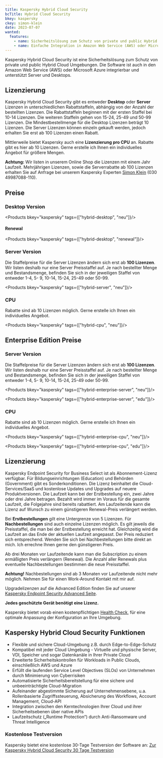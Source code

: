```yaml
---
title: Kaspersky Hybrid Cloud Security
bcTitle: Hybrid Cloud Security
bkey: kaspersky
ckey: simon-klein
date: 2023-07-07
wanted:
  features:
    - name: Sicherheitslösung zum Schutz von private und public Hybrid Cloud Umgebungen
    - name: Einfache Integration in Amazon Web Service (AWS) oder Microsoft Azure
---
```




<Intro>

  Kaspersky Hybrid Cloud Security ist eine Sicherheitslösung zum Schutz von private und public Hybrid Cloud Umgebungen. Die Software ist auch in den Amazon Web Service (AWS) oder Microsoft Azure integrierbar und unterstützt Server und Desktops.
</Intro>

<TOC />


## Lizenzierung

 Kaspersky Hybrid Cloud Security gibt es entweder **Desktop** oder **Server** Lizenzen in unterschiedlichen Rabattstaffeln, abhängig von der Anzahl der bestellten Lizenzen. Die Rabattstaffeln beginnen mit der ersten Staffel bei 10-14 Lizenzen. Die weiteren Staffeln gehen von 15-24, 25-49 und 50-99 Lizenzen. Die Mindestbestellmenge für die Desktop Lizenzen beträgt 10 Lizenzen. Die Server Lizenzen können einzeln gekauft werden, jedoch erhalten Sie erst ab 100 Lizenzen einen Rabatt.

 Mittlerweile bietet Kaspersky auch eine **Lizenzierung pro CPU** an. Rabatte gibt es hier ab 10 Lizenzen. Gerne erstelle ich Ihnen ein individuelles Angebot für größere Mengen.

 **Achtung:** Wir listen in unserem Online Shop die Lizenzen mit einem Jahr Laufzeit. Mehrjährigen Lizenzen, sowie die Serverrabatte ab 100 Lizenzen erhalten Sie auf Anfrage bei unserem Kaspersky Experten [Simon Klein](mailto:simon.klein@software-express.de/) (030 49987088-110).



## Preise


### Desktop Version


<Products bkey="kaspersky" tags={["hybrid-desktop", "neu"]}/>



#### Renewal


<Products bkey="kaspersky" tags={["hybrid-desktop", "renewal"]}/>


### Server Version

 Die Staffelpreise für die Server Lizenzen ändern sich erst ab **100 Lizenzen**. Wir listen deshalb nur eine Server Preisstaffel auf. Je nach bestellter Menge und Bestandsmenge, befinden Sie sich in der jeweiligen Staffel von entweder 1-4, 5- 9, 10-14, 15-24, 25-49 oder 50-99.


<Products bkey="kaspersky" tags={["hybrid-server", "neu"]}/>


### CPU

 Rabatte sind ab 10 Lizenzen möglich. Gerne erstelle ich Ihnen ein individuelles Angebot.


<Products bkey="kaspersky" tags={["hybrid-cpu", "neu"]}/>



## Enterprise Edition Preise



### Server Version

 Die Staffelpreise für die Server Lizenzen ändern sich erst ab **100 Lizenzen**. Wir listen deshalb nur eine Server Preisstaffel auf. Je nach bestellter Menge und Bestandsmenge, befinden Sie sich in der jeweiligen Staffel von entweder 1-4, 5- 9, 10-14, 15-24, 25-49 oder 50-99.


<Products bkey="kaspersky" tags={["hybrid-enterprise-server", "neu"]}/>

<Products bkey="kaspersky" tags={["hybrid-enterprise-server", "edu"]}/>

### CPU

 Rabatte sind ab 10 Lizenzen möglich. Gerne erstelle ich Ihnen ein individuelles Angebot.



<Products bkey="kaspersky" tags={["hybrid-enterprise-cpu", "neu"]}/>

<Products bkey="kaspersky" tags={["hybrid-enterprise-cpu", "edu"]}/>


## Lizenzierung

 Kaspersky Endpoint Security for Business Select ist als Abonnement-Lizenz verfügbar. Für Bildungseinrichtungen (Education) und Behörden (Government) gibt es Sonderkonditionen. Die Lizenz beinhaltet die Cloud-Services/SaaS und kostenlose Updates und Upgrades auf neuere Produktversionen. Die Laufzeit kann bei der Erstbestellung ein, zwei Jahre oder drei Jahre betragen. Bezahlt wird immer im Voraus für die gesamte Laufzeit, die Folgejahre sind bereits rabattiert. Am Laufzeitende kann die Lizenz auf Wunsch zu einem günstigeren Renewal-Preis verlängert werden.

 Bei **Erstbestellungen** gilt eine Untergrenze von 5 Lizenzen. Für **Nachbestellungen** sind auch einzelne Lizenzen möglich. Es gilt jeweils die Preisstaffel, die man bei der Erstbestellung erreicht hat. Gleichzeitig wird die Laufzeit an das Ende der aktuellen Laufzeit angepasst. Der Preis reduziert sich entsprechend. Wenden Sie sich bei Nachbestellungen bitte direkt an mich. Ich errechne Ihnen gerne den günstigeren Preis.

 Ab drei Monaten vor Laufzeitende kann man die Subscription zu einem ermäßigten Preis verlängern (Renewal). Die Anzahl aller Renewals plus eventuelle Nachbestellungen bestimmen die neue Preisstaffel.

 **Achtung!** Nachbestellungen sind ab 3 Monaten vor Laufzeitende nicht mehr möglich. Nehmen Sie für einen Work-Around Kontakt mit mir auf.

 Upgradelizenzen auf die Advanced Edition finden Sie auf unserer [Kaspersky Endpoint Security Advanced Seite](/hersteller/kaspersky/endpoint-security-advanced/#upgrades-von-select).

 **Jedes geschützte Gerät benötigt eine Lizenz.**



<Info>

 Kaspersky bietet vorab einen kostenpflichtigen [Health Check](/hersteller/kaspersky/health-check/), für eine optimale Anpassung der Konfiguration an Ihre Umgebung.

</Info>



## Kaspersky Hybrid Cloud Security Funktionen

 - Flexible und sichere Cloud-Umgebung z.B. durch Edge-to-Edge-Schutz
 - Kompatibel mit jeder Cloud Umgebung - Virtuelle und physische Server, VDI, Speicher und sogar Datenkanäle in Ihrer Private Cloud
 - Erweiterte Sicherheitskontrollen für Workloads in Public Clouds, einschließlich AWS und Azure
 - Erfüllt die laufenden Service Level Objectives (SLOs) von Unternehmen durch Minimierung von Cyberrisiken
 - Automatisierte Sicherheitsbereitstellung für eine sichere und unbeeinträchtigte Cloud-Migration
 - Aufeinander abgestimmte Sicherung auf Unternehmensebene, u.a. Rollenbasierte Zugriffssteuerung, Absicherung des Workflows, Account Management, Cloud-API
 - Integration zwischen den Kerntechnologien Ihrer Cloud und ihrer Sicherheitsebenen über native APIs
 - Laufzeitschutz („Runtime Protection“) durch Anti-Ransomware und Threat Intelligence


### Kostenlose Testversion

  Kaspersky bietet eine kostenlose 30-Tage Testversion der Software an: [Zur Kaspersky Hybrid Cloud Security 30 Tage Testversion](https://cloud.kaspersky.com)
